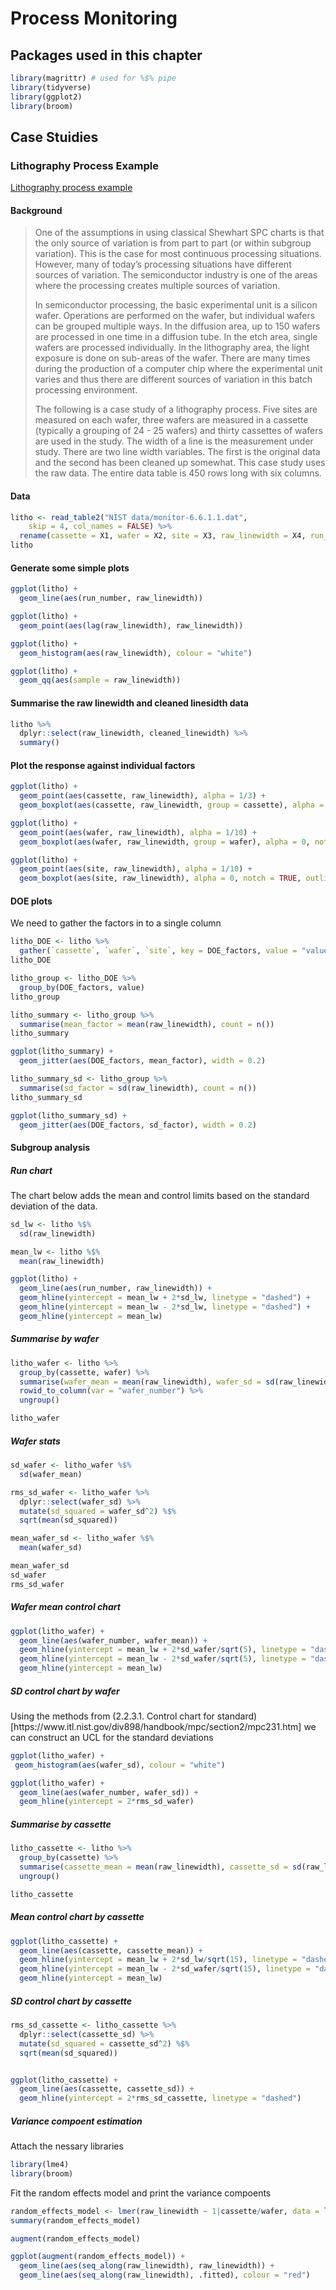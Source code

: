 # Process Monitoring

## Packages used in this chapter 

```r
library(magrittr) # used for %$% pipe
library(tidyverse)
library(ggplot2)
library(broom)
```

## Case Stuidies

### Lithography Process Example

[Lithography process example](https://www.itl.nist.gov/div898/handbook/pmc/section6/pmc61.htm) 

#### Background 

>One of the assumptions in using classical Shewhart SPC charts is that the only source of variation is from part to part (or within subgroup variation). This is the case for most continuous processing situations. However, many of today's processing situations have different sources of variation. The semiconductor industry is one of the areas where the processing creates multiple sources of variation.
>
>In semiconductor processing, the basic experimental unit is a silicon wafer. Operations are performed on the wafer, but individual wafers can be grouped multiple ways. In the diffusion area, up to 150 wafers are processed in one time in a diffusion tube. In the etch area, single wafers are processed individually. In the lithography area, the light exposure is done on sub-areas of the wafer. There are many times during the production of a computer chip where the experimental unit varies and thus there are different sources of variation in this batch processing environment.
>
>The following is a case study of a lithography process. Five sites are measured on each wafer, three wafers are measured in a cassette (typically a grouping of 24 - 25 wafers) and thirty cassettes of wafers are used in the study. The width of a line is the measurement under study. There are two line width variables. The first is the original data and the second has been cleaned up somewhat. This case study uses the raw data. The entire data table is 450 rows long with six columns.

#### Data

```r
litho <- read_table2("NIST data/monitor-6.6.1.1.dat", 
    skip = 4, col_names = FALSE) %>%
  rename(cassette = X1, wafer = X2, site = X3, raw_linewidth = X4, run_number = X5, cleaned_linewidth = X6)
litho
```

#### Generate some simple plots

```r
ggplot(litho) +
  geom_line(aes(run_number, raw_linewidth))
```

```r
ggplot(litho) +
  geom_point(aes(lag(raw_linewidth), raw_linewidth))
```

```r
ggplot(litho) +
  geom_histogram(aes(raw_linewidth), colour = "white")
```

```r
ggplot(litho) +
  geom_qq(aes(sample = raw_linewidth))
```

#### Summarise the raw linewidth and cleaned linesidth data

```r
litho %>% 
  dplyr::select(raw_linewidth, cleaned_linewidth) %>%
  summary()
```

#### Plot the response against individual factors


```r
ggplot(litho) +
  geom_point(aes(cassette, raw_linewidth), alpha = 1/3) +
  geom_boxplot(aes(cassette, raw_linewidth, group = cassette), alpha = 0, outlier.alpha = 1, outlier.colour = "red")
```

```r
ggplot(litho) +
  geom_point(aes(wafer, raw_linewidth), alpha = 1/10) +
  geom_boxplot(aes(wafer, raw_linewidth, group = wafer), alpha = 0, notch = TRUE, outlier.alpha = 1)
```


```r
ggplot(litho) +
  geom_point(aes(site, raw_linewidth), alpha = 1/10) +
  geom_boxplot(aes(site, raw_linewidth), alpha = 0, notch = TRUE, outlier.alpha = 1)
```

#### DOE plots

We need to gather the factors in to a single column

```r
litho_DOE <- litho %>% 
  gather(`cassette`, `wafer`, `site`, key = DOE_factors, value = "value")
litho_DOE

litho_group <- litho_DOE %>%
  group_by(DOE_factors, value)
litho_group

litho_summary <- litho_group %>%
  summarise(mean_factor = mean(raw_linewidth), count = n())
litho_summary
```

```r
ggplot(litho_summary) +
  geom_jitter(aes(DOE_factors, mean_factor), width = 0.2)
```


```r
litho_summary_sd <- litho_group %>%
  summarise(sd_factor = sd(raw_linewidth), count = n())
litho_summary_sd
```

```r
ggplot(litho_summary_sd) +
  geom_jitter(aes(DOE_factors, sd_factor), width = 0.2)
```

#### Subgroup analysis

##### Run chart

The chart below adds the mean and control limits based on the standard deviation of the data.

```r

sd_lw <- litho %$%
  sd(raw_linewidth)

mean_lw <- litho %$%
  mean(raw_linewidth)

ggplot(litho) +
  geom_line(aes(run_number, raw_linewidth)) +
  geom_hline(yintercept = mean_lw + 2*sd_lw, linetype = "dashed") +
  geom_hline(yintercept = mean_lw - 2*sd_lw, linetype = "dashed") +
  geom_hline(yintercept = mean_lw)

```


##### Summarise by wafer

```r
litho_wafer <- litho %>%
  group_by(cassette, wafer) %>%
  summarise(wafer_mean = mean(raw_linewidth), wafer_sd = sd(raw_linewidth)) %>%
  rowid_to_column(var = "wafer_number") %>%
  ungroup()

litho_wafer
```

##### Wafer stats

```r
sd_wafer <- litho_wafer %$%
  sd(wafer_mean)

rms_sd_wafer <- litho_wafer %>%
  dplyr::select(wafer_sd) %>%
  mutate(sd_squared = wafer_sd^2) %$%
  sqrt(mean(sd_squared))

mean_wafer_sd <- litho_wafer %$%
  mean(wafer_sd)

mean_wafer_sd
sd_wafer
rms_sd_wafer
```


##### Wafer mean control chart

```r
ggplot(litho_wafer) +
  geom_line(aes(wafer_number, wafer_mean)) +
  geom_hline(yintercept = mean_lw + 2*sd_wafer/sqrt(5), linetype = "dashed") +
  geom_hline(yintercept = mean_lw - 2*sd_wafer/sqrt(5), linetype = "dashed") +
  geom_hline(yintercept = mean_lw)
```

##### SD control chart by wafer

Using the methods from (2.2.3.1. Control chart for standard)[https://www.itl.nist.gov/div898/handbook/mpc/section2/mpc231.htm] we can construct an UCL for the standard deviations


```r
ggplot(litho_wafer) +
 geom_histogram(aes(wafer_sd), colour = "white")

ggplot(litho_wafer) +
  geom_line(aes(wafer_number, wafer_sd)) +
  geom_hline(yintercept = 2*rms_sd_wafer)
```

##### Summarise by cassette

```r
litho_cassette <- litho %>%
  group_by(cassette) %>%
  summarise(cassette_mean = mean(raw_linewidth), cassette_sd = sd(raw_linewidth)) %>%
  ungroup()

litho_cassette
```

##### Mean control chart by cassette


```r
ggplot(litho_cassette) +
  geom_line(aes(cassette, cassette_mean)) +
  geom_hline(yintercept = mean_lw + 2*sd_lw/sqrt(15), linetype = "dashed") +
  geom_hline(yintercept = mean_lw - 2*sd_wafer/sqrt(15), linetype = "dashed") +
  geom_hline(yintercept = mean_lw)
```


##### SD control chart by cassette


```r
rms_sd_cassette <- litho_cassette %>%
  dplyr::select(cassette_sd) %>%
  mutate(sd_squared = cassette_sd^2) %$%
  sqrt(mean(sd_squared))


ggplot(litho_cassette) +
  geom_line(aes(cassette, cassette_sd)) +
  geom_hline(yintercept = 2*rms_sd_cassette, linetype = "dashed")
```


##### Variance compoent estimation

Attach the nessary libraries
```r
library(lme4)
library(broom)
```

Fit the random effects model and print the variance compoents

```r
random_effects_model <- lmer(raw_linewidth ~ 1|cassette/wafer, data = litho)
summary(random_effects_model)

augment(random_effects_model)

ggplot(augment(random_effects_model)) +
  geom_line(aes(seq_along(raw_linewidth), raw_linewidth)) +
  geom_line(aes(seq_along(raw_linewidth), .fitted), colour = "red")
```

